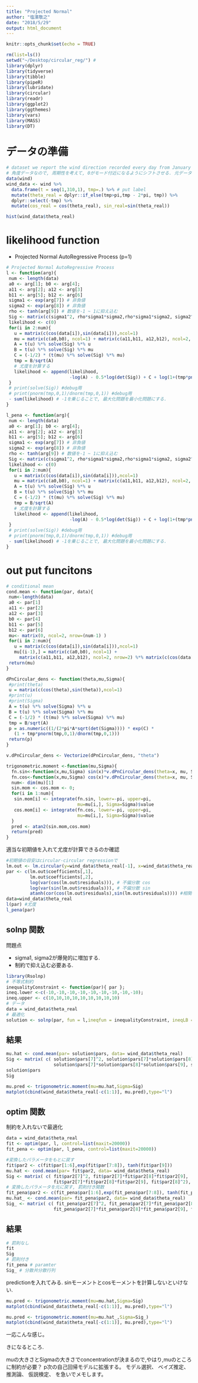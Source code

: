 ```yaml
---
title: "Projected Normal"
author: "塩濱敬之"
date: "2018/5/29"
output: html_document
---
```


```r
knitr::opts_chunk$set(echo = TRUE)
```

```r
rm(list=ls())
setwd("~/Desktop/circular_reg/") #
library(dplyr)
library(tidyverse)
library(tibble)
library(pipeR)
library(lubridate)
library(circular)
library(readr)
library(ggplot2)
library(ggthemes)
library(vars)
library(MASS)
library(DT)
```

# データの準備

```r
# dataset we report the wind direction recorded every day from January 29, 2001 to March 31, 2001 from 3.00am to 4.00am included.
# 角度データなので, 周期性を考えて, 0がモード付近になるようにシフトさせる. 元データから$-\pi$ずらして, $[-\pi,\pi]$で考える.
data(wind) 
wind_data <- wind %>%  
  data.frame(t = seq(1,310,1), tmp=.) %>% # put label
  mutate(theta_real = dplyr::if_else(tmp>pi,tmp - 2*pi, tmp)) %>% 
  dplyr::select(-tmp) %>% 
  mutate(cos_real = cos(theta_real), sin_real=sin(theta_real))
```

```r
hist(wind_data$theta_real)
```

# likelihood function

* Projected Normal AutoRegressive Process (p=1)

```r
# Projected Normal AutoRegressive Process
l <- function(arg){
 num <- length(data)
 a0 <- arg[1]; b0 <- arg[4];
 a11 <- arg[2]; a12 <- arg[3]
 b11 <- arg[5]; b12 <- arg[6]
 sigma1 <- exp(arg[7]) # 非負値
 sigma2 <- exp(arg[8]) # 非負値
 rho <- tanh(arg[9]) # 数値を-1 ~ 1に抑え込む
 Sig <- matrix(c(sigma1^2, rho*sigma1*sigma2,rho*sigma1*sigma2, sigma2^2 ),2,2)
 likelihood <- c(0)
 for(i in 2:num){
   u = matrix(c(cos(data[i]),sin(data[i])),ncol=1)
   mu = matrix(c(a0,b0), ncol=1) + matrix(c(a11,b11, a12,b12), ncol=2, nrow=2) %*% matrix(c(cos(data[i-1]),sin(data[i-1])),ncol=1)
   A = t(u) %*% solve(Sig) %*% u
   B = t(u) %*% solve(Sig) %*% mu
   C = (-1/2) * (t(mu) %*% solve(Sig) %*% mu)
   tmp = B/sqrt(A)
   # 尤度を計算する
   likelihood <- append(likelihood,
                        -log(A) - 0.5*log(det(Sig)) + C + log(1+(tmp*pnorm(tmp,0,1)/dnorm(tmp,0,1))))
 }
 # print(solve(Sig)) #debug用
 # print(pnorm(tmp,0,1)/dnorm(tmp,0,1)) #debug用
 - sum(likelihood) # -1を乗じることで, 最大化問題を最小化問題にする.
}

l_pena <- function(arg){
 num <- length(data)
 a0 <- arg[1]; b0 <- arg[4];
 a11 <- arg[2]; a12 <- arg[3]
 b11 <- arg[5]; b12 <- arg[6]
 sigma1 <- exp(arg[7]) # 非負値
 sigma2 <- exp(arg[8]) # 非負値
 rho <- tanh(arg[9]) # 数値を-1 ~ 1に抑え込む
 Sig <- matrix(c(sigma1^2, rho*sigma1*sigma2,rho*sigma1*sigma2, sigma2^2 ),2,2)
 likelihood <- c(0)
 for(i in 2:num){
   u = matrix(c(cos(data[i]),sin(data[i])),ncol=1)
   mu = matrix(c(a0,b0), ncol=1) + matrix(c(a11,b11, a12,b12), ncol=2, nrow=2) %*% matrix(c(cos(data[i-1]),sin(data[i-1])),ncol=1)
   A = t(u) %*% solve(Sig) %*% u
   B = t(u) %*% solve(Sig) %*% mu
   C = (-1/2) * (t(mu) %*% solve(Sig) %*% mu)
   tmp = B/sqrt(A)
   # 尤度を計算する
   likelihood <- append(likelihood,
                        -log(A) - 0.5*log(det(Sig)) + C + log(1+(tmp*pnorm(tmp,0,1)/dnorm(tmp,0,1))) - 0.01 * (t(mu) %*% mu - 1)^2)
 }
 # print(solve(Sig)) #debug用
 # print(pnorm(tmp,0,1)/dnorm(tmp,0,1)) #debug用
 - sum(likelihood) # -1を乗じることで, 最大化問題を最小化問題にする.
}
```

# out put funcitons

```r
# conditional mean
cond.mean <- function(par, data){
 num<-length(data)
 a0 <- par[1]
 a11 <- par[2]
 a12 <- par[3]
 b0 <- par[4]
 b11 <- par[5]
 b12 <- par[6]
 mu<- matrix(0, ncol=2, nrow=(num-1) )
 for(i in 2:num){
   u = matrix(c(cos(data[i]),sin(data[i])),ncol=1)
   mu[(i-1),] = matrix(c(a0,b0), ncol=1) + 
     matrix(c(a11,b11, a12,b12), ncol=2, nrow=2) %*% matrix(c(cos(data[i-1]),sin(data[i-1])),ncol=1)}
 return(mu)
}

dPnCircular_dens <- function(theta,mu,Sigma){
 #print(theta)
 u = matrix(c(cos(theta),sin(theta)),ncol=1)
 #print(u)
 #print(Sigma)
 A = t(u) %*% solve(Sigma) %*% u
 B = t(u) %*% solve(Sigma) %*% mu
 C = (-1/2) * (t(mu) %*% solve(Sigma) %*% mu)
 tmp = B/sqrt(A)
 p = as.numeric((1/(2*pi*A*sqrt(det(Sigma)))) * exp(C) *
   (1 + tmp*pnorm(tmp,0,1)/dnorm(tmp,0,1)))
 return(p)
}

v.dPnCircular_dens <- Vectorize(dPnCircular_dens, "theta") 

trigonometric.moment <-function(mu,Sigma){
  fn.sin<-function(x,mu,Sigma) sin(x)*v.dPnCircular_dens(theta=x, mu, Sigma) # sin(theta) * 確率??
  fn.cos<-function(x,mu,Sigma) cos(x)*v.dPnCircular_dens(theta=x, mu, Sigma)
  num<- dim(mu)[1]
  sin.mom <- cos.mom <- 0;
  for(i in 1:num){
   sin.mom[i] <- integrate(fn.sin, lower=-pi, upper=pi,
                           mu=mu[i,], Sigma=Sigma)$value
   cos.mom[i] <- integrate(fn.cos, lower=-pi, upper=pi,
                           mu=mu[i,], Sigma=Sigma)$value
  }
  pred <- atan2(sin.mom,cos.mom)
  return(pred)
}
```

適当な初期値を入れて尤度が計算できるのか確認

```r
#初期値の目安はcircular-circular regressionで
lm.out <- lm.circular(y=wind_data$theta_real[-1], x=wind_data$theta_real[-310],order=1 )
par <- c(lm.out$coefficients[,1], 
         lm.out$coefficients[,2],
         log(var(cos(lm.out$residuals))), # 不偏分散 cos
         log(var(sin(lm.out$residuals))), # 不偏分散 sin
         atanh(cor(cos(lm.out$residuals),sin(lm.out$residuals)))) #相関係数
data=wind_data$theta_real
l(par) #尤度
l_pena(par)
```

## solnp 関数

問題点

- sigma1, sigma2が爆発的に増加する.
- 制約で抑え込む必要ある.

```r
library(Rsolnp)
# 不等式制約 
inequalityConstraint <- function(par){ par }; 
ineq.lower <-c(-10,-10,-10,-10,-10,-10,-10,-10,-10); 
ineq.upper <- c(10,10,10,10,10,10,10,10,10)
# データ
data = wind_data$theta_real
# 最適化
solution <- solnp(par, fun = l,ineqfun = inequalityConstraint, ineqLB =ineq.lower,ineqUB = ineq.upper)
```

## 結果

```r
mu.hat <- cond.mean(par= solution$pars, data= wind_data$theta_real)
Sig <- matrix( c( solution$pars[7]^2, solution$pars[7]*solution$pars[8]*solution$pars[9],
                  solution$pars[7]*solution$pars[8]*solution$pars[9], solution$pars[8]^2), ncol=2, nrow=2)
solution$pars
Sig
```

```r
mu.pred <- trigonometric.moment(mu=mu.hat,Sigma=Sig)
matplot(cbind(wind_data$theta_real[-c(1:1)], mu.pred),type="l")
```

## optim 関数

制約を入れないで最適化

```r
data = wind_data$theta_real
fit <- optim(par, l, control=list(maxit=20000))
fit_pena <- optim(par, l_pena, control=list(maxit=20000))

#変換したパラメータをもとに戻す
fit$par2 <- c(fit$par[1:6],exp(fit$par[7:8]), tanh(fit$par[9])) 
mu.hat <- cond.mean(par= fit$par2, data= wind_data$theta_real)
Sig <- matrix( c( fit$par2[7]^2, fit$par2[7]*fit$par2[8]*fit$par2[9],
                  fit$par2[7]*fit$par2[8]*fit$par2[9], fit$par2[8]^2), ncol=2, nrow=2)
# 変換したパラメータを元に戻す, 罰則付き関数
fit_pena$par2 <- c(fit_pena$par[1:6],exp(fit_pena$par[7:8]), tanh(fit_pena$par[9])) 
mu.hat_ <- cond.mean(par= fit_pena$par2, data= wind_data$theta_real)
Sig_ <- matrix( c( fit_pena$par2[7]^2, fit_pena$par2[7]*fit_pena$par2[8]*fit_pena$par2[9],
                  fit_pena$par2[7]*fit_pena$par2[8]*fit_pena$par2[9], fit_pena$par2[8]^2), ncol=2, nrow=2)

```

## 結果

```r
# 罰則なし
fit
Sig
# 罰則付き
fit_pena # paramter
Sig_ # 分散共分散行列
```

predictionを入れてみる.
sinモーメントとcosモーメントを計算しないといけない.

```r
mu.pred <- trigonometric.moment(mu=mu.hat,Sigma=Sig)
matplot(cbind(wind_data$theta_real[-c(1:1)], mu.pred),type="l")

mu.pred <- trigonometric.moment(mu=mu.hat_,Sigma=Sig_)
matplot(cbind(wind_data$theta_real[-c(1:1)], mu.pred),type="l")
```

一応こんな感じ。

きになるところ.

muの大きさとSigmaの大きさでconcentrationが決まるので,やはり,muのところに制約が必要？
p次の自己回帰モデルに拡張する。
モデル選択、
ベイズ推定、
推測論、
仮説検定、
を急いでメモします。
